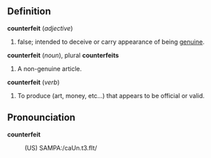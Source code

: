 == Definition ==

<b>counterfeit</b> (<i>adjective</i>)
# false; intended to deceive or carry appearance of being [[genuine]].

<b>counterfeit</b> (<i>noun</i>), plural <b>counterfeits</b>
# A non-genuine article.

<b>counterfeit</b> (<i>verb</i>)
# To produce (art, money, etc...) that appears to be official or valid.


== Pronounciation ==

<b>counterfeit</b>
:(US) SAMPA:/caUn.t3.fIt/